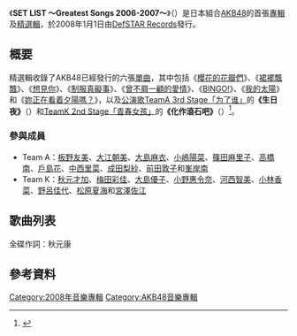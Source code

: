 {{Infobox Album
| Name           = 《SET LIST ～Greatest Songs 2006-2007～》
| Type           = [[精選輯|精選輯]]
| Caption        = 通常盤
| Artist         = [[AKB48|AKB48]]
| Cover          = SET LIST～グレイテストソングス 2006-2007～.jpg
| Released       = 2008年1月1日
| Genre          = [[J-POP|J-POP]]
| Length         =
| Label          = [[DefSTAR_Records|DefSTAR Records]]
| Producer       =
| Reviews        =
| Chart position = *週榜第29位（[[Oricon公信榜|Oricon]]）
| Certification  = *鉑金唱片<ref>{{cite web |language=ja |url=http://www.riaj.or.jp/data/others/gold/201106.html |script-title=ja:ゴールド等認定作品一覧　2011年06月 |publisher=[[日本唱片協會|日本唱片協會]] |date=2011-06-30 |accessdate=2011-08-02 |archive-date=2013-09-15 |archive-url=https://web.archive.org/web/20130915104658/http://www.riaj.or.jp/data/others/gold/201106.html |dead-url=no }}</ref>（[[日本唱片協会|日本唱片協会]]）
| Last album     = -
| This album     = 《'''SET LIST~Greatest Songs 2006-2007~'''》<br/>（2008年）
| Next album     = 《[[神曲集|神曲集]]》<br/>（2010年）
| Misc           = {{Singles
| Name           = SET LIST ～Greatest Songs 2006-2007～
| Type           = 精選
| single 1       = 《[[櫻花的花瓣們|櫻花的花瓣們]]》
| single 1 date  = 2006年2月1日
| single 2       = 《[[裙襬飄飄|裙襬飄飄]]》
| single 2 date  = 2006年6月7日
| single 3       = 《[[想見你_(AKB48單曲)|想見你]]》
| single 3 date  = 2006年10月25日
| single 4       = 《[[制服真礙事|制服真礙事]]》
| single 4 date  = 2007年1月31日
| single 5       = 《[[曾不屑一顧的愛情|曾不屑一顧的愛情]]》
| single 5 date  = 2007年4月18日
| single 6       = 《[[BINGO!|BINGO!]]》
| single 6 date  = 2007年7月18日
| single 7       = 《[[我的太阳_(AKB48单曲)|我的太陽]]》
| single 7 date  = 2007年8月8日
| single 8       = 《[[妳正在看着夕陽嗎？|妳正在看着夕陽嗎？]]》
| single 8 date  = 2007年10月31日
}}
}}

《'''SET LIST ～Greatest Songs 2006-2007～'''》（{{lang-ja|SET LIST ～グレイテストソングス 2006-2007～}}）是日本組合[[AKB48|AKB48]]的首張[[專輯|專輯]]及[[精選輯|精選輯]]，於2008年1月1日由[[DefSTAR_Records|DefSTAR Records]]發行。

==概要==
精選輯收錄了AKB48已經發行的六張[[單曲|單曲]]，其中包括《[[櫻花的花瓣們|櫻花的花瓣們]]》、《[[裙襬飄飄|裙襬飄飄]]》、《[[想見你_(AKB48單曲)|想見你]]》、《[[制服真礙事|制服真礙事]]》、《[[曾不屑一顧的愛情|曾不屑一顧的愛情]]》、《[[BINGO!|BINGO!]]》、《[[我的太阳_(AKB48单曲)|我的太陽]]》和《[[妳正在看着夕陽嗎？|妳正在看着夕陽嗎？]]》，以及[[AKB48劇場公演|公演歌]][[TeamA_3rd_Stage「为了谁」|TeamA 3rd Stage「为了谁」]]的'''《生日夜》'''（{{lang|ja|誕生日の夜}}）和[[TeamK_2nd_Stage「青春女孩」|TeamK 2nd Stage「青春女孩」]]的'''《化作滾石吧》'''（{{lang|ja|転がる石になれ}}）<ref>{{cite web|language=ja|url=http://www.sonymusic.co.jp/Music/Arch/DF/Akb48/DFCL-1431/|script-title=ja: SET LIST ～グレイテストソングス 2006-2007～|publisher=[[日本索尼音樂娛樂|日本索尼音樂娛樂]]|date=2008-01-01|accessdate=2011-08-02|archive-date=2012-11-13|archive-url=https://web.archive.org/web/20121113115740/http://www.sonymusic.co.jp/Music/Arch/DF/Akb48/DFCL-1431/|dead-url=no}}</ref>。

===參與成員===
*Team A：[[板野友美|板野友美]]、[[大江朝美|大江朝美]]、[[大島麻衣|大島麻衣]]、[[小嶋陽菜|小嶋陽菜]]、[[篠田麻里子|篠田麻里子]]、[[高橋南|高橋南]]、[[戶島花|戶島花]]、[[中西里菜|中西里菜]]、[[成田梨紗|成田梨紗]]、[[前田敦子|前田敦子]]和[[峯岸南|峯岸南]]
*Team K：[[秋元才加|秋元才加]]、[[梅田彩佳|梅田彩佳]]、[[大島優子|大島優子]]、[[小野惠令奈|小野惠令奈]]、[[河西智美|河西智美]]、[[小林香菜|小林香菜]]、[[野呂佳代|野呂佳代]]、[[松原夏海|松原夏海]]和[[宮澤佐江|宮澤佐江]]

==歌曲列表==
全碟作詞：秋元康


{{tracklist
| headline        =普通版
| total_length    =
| title1          = 《[[想見你_(AKB48單曲)|想見你]]》
| music1         ={{Link-ja|BOUNCEBACK|BOUNCEBACK}}
| arranger1          ={{Link-ja|田口智則|田口智則}}、稻留春雄
| length1         =
| title2          =《[[BINGO!|BINGO!]]》
| music2         = 成瀨英樹
| arranger2          = 大內哲也
| length2         =
| title3          = 《[[妳正在看着夕陽嗎？|妳正在看着夕陽嗎？]]》（原始混音 ver.）
| music3         =岡田實音
| arranger3          = 高島智明
| length3         =
| title4          = 《[[我的太阳_(AKB48单曲)|我的太陽]]》
| music4         = {{link-ja|井上義正|井上ヨシマサ}}
| arranger4          = 井上義正
| length4         =
| title5          = 《[[我的太阳_(AKB48单曲)|未來的果實]]》
| music5         = 岡田實音
| arranger5          = 高島智明
| length5         = 
| title6          = 《[[櫻花的花瓣們|Dear my teacher]]》（Team A）
| music6         =岡田實音
| arranger6          = 景家淳
| length6         = 
| title7          =《[[裙襬飄飄|裙襬飄飄]]》（專輯混音 ver.）
| music7         = 岡田實音
| arranger7          = {{Link-ja|梅堀淳|梅堀淳}}
| length7         = 
| title8          = 《[[制服真礙事|制服真礙事]]》
| music8         = 井上義正
| arranger8          = 井上義正
| length8         = 
| title9          = 《[[制服真礙事|Virgin Love]]》（專輯混音 ver.）
| music9         = 井上義正
| arranger9          = 井上義正
| length9         = 
| title10         = 《[[曾不屑一顧的愛情|曾不屑一顧的愛情]]》
| music10        = 井上義正
| arranger10         = 井上義正
| length10        = 
| title11         = 《[[TeamA_3rd_Stage「为了谁」|生日夜]]》（Team A）
| music11        = 岡田實音
| arranger11         = 高島智明
| length11        = 
| title12         = 《[[TeamK_2nd_Stage「青春女孩」|化作滾石吧]]》（Team K）
| music12        = 山崎燿
| arranger12         = {{Link-ja|Funta|Funta}}
| length12        =
| title13         = 《[[櫻花的花瓣們|櫻花的花瓣們]]》（Team A）
| music13        = 上杉洋史
| arranger13         ={{Link-ja|樫原伸彥|樫原伸彦}}
| length13        = 
| title14         = 《[[想見你_(AKB48單曲)|想見你]]》（20位選拔成員 solo ver.）
| music14        =
| arranger14         =
| length14        = 
}}

==參考資料==
{{reflist}}

{{AKB48歌曲}}

{{DEFAULTSORT:SET LIST~Greatest Songs 2006-2007~}}
[[Category:2008年音樂專輯|Category:2008年音樂專輯]]
[[Category:AKB48音樂專輯|Category:AKB48音樂專輯]]